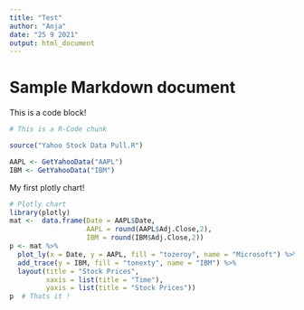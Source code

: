 ```yaml
---
title: "Test"
author: "Anja"
date: "25 9 2021"
output: html_document
---
```


# Sample Markdown document
This is a code block!
```r
# This is a R-Code chunk

source("Yahoo Stock Data Pull.R")

AAPL <- GetYahooData("AAPL")
IBM <- GetYahooData("IBM")
```

My first plotly chart!
```r
# Plotly chart 
library(plotly)
mat <-  data.frame(Date = AAPL$Date, 
                   AAPL = round(AAPL$Adj.Close,2),
                   IBM = round(IBM$Adj.Close,2))
p <- mat %>% 
  plot_ly(x = Date, y = AAPL, fill = "tozeroy", name = "Microsoft") %>% 
  add_trace(y = IBM, fill = "tonexty", name = "IBM") %>% 
  layout(title = "Stock Prices", 
         xaxis = list(title = "Time"),
         yaxis = list(title = "Stock Prices"))
p  # Thats it !
```

